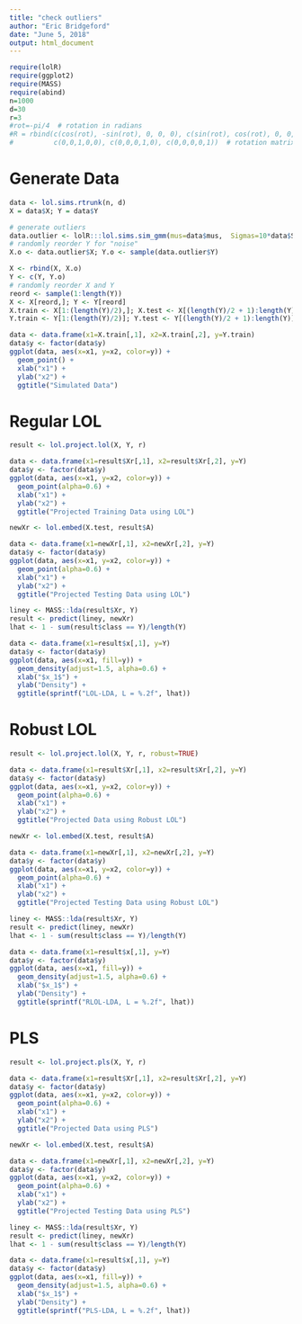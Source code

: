 ```yaml
---
title: "check outliers"
author: "Eric Bridgeford"
date: "June 5, 2018"
output: html_document
---
```


```r
require(lolR)
require(ggplot2)
require(MASS)
require(abind)
n=1000
d=30
r=3
#rot=-pi/4  # rotation in radians
#R = rbind(c(cos(rot), -sin(rot), 0, 0, 0), c(sin(rot), cos(rot), 0, 0, 0),
#          c(0,0,1,0,0), c(0,0,0,1,0), c(0,0,0,0,1))  # rotation matrix for rotation by 45 degrees in first 2 dimensions
```

# Generate Data

```r
data <- lol.sims.rtrunk(n, d)
X = data$X; Y = data$Y

# generate outliers
data.outlier <- lolR:::lol.sims.sim_gmm(mus=data$mus,  Sigmas=10*data$Sigmas, n=n, priors=data$priors)
# randomly reorder Y for "noise"
X.o <- data.outlier$X; Y.o <- sample(data.outlier$Y)

X <- rbind(X, X.o)
Y <- c(Y, Y.o)
# randomly reorder X and Y
reord <- sample(1:length(Y))
X <- X[reord,]; Y <- Y[reord]
X.train <- X[1:(length(Y)/2),]; X.test <- X[(length(Y)/2 + 1):length(Y),]
Y.train <- Y[1:(length(Y)/2)]; Y.test <- Y[(length(Y)/2 + 1):length(Y)]
```

```r
data <- data.frame(x1=X.train[,1], x2=X.train[,2], y=Y.train)
data$y <- factor(data$y)
ggplot(data, aes(x=x1, y=x2, color=y)) +
  geom_point() +
  xlab("x1") +
  ylab("x2") +
  ggtitle("Simulated Data")
```

# Regular LOL

```r
result <- lol.project.lol(X, Y, r)

data <- data.frame(x1=result$Xr[,1], x2=result$Xr[,2], y=Y)
data$y <- factor(data$y)
ggplot(data, aes(x=x1, y=x2, color=y)) +
  geom_point(alpha=0.6) +
  xlab("x1") +
  ylab("x2") +
  ggtitle("Projected Training Data using LOL")
```

```r
newXr <- lol.embed(X.test, result$A)

data <- data.frame(x1=newXr[,1], x2=newXr[,2], y=Y)
data$y <- factor(data$y)
ggplot(data, aes(x=x1, y=x2, color=y)) +
  geom_point(alpha=0.6) +
  xlab("x1") +
  ylab("x2") +
  ggtitle("Projected Testing Data using LOL")
```

```r
liney <- MASS::lda(result$Xr, Y)
result <- predict(liney, newXr)
lhat <- 1 - sum(result$class == Y)/length(Y)

data <- data.frame(x1=result$x[,1], y=Y)
data$y <- factor(data$y)
ggplot(data, aes(x=x1, fill=y)) +
  geom_density(adjust=1.5, alpha=0.6) +
  xlab("$x_1$") +
  ylab("Density") +
  ggtitle(sprintf("LOL-LDA, L = %.2f", lhat))
```

# Robust LOL

```r
result <- lol.project.lol(X, Y, r, robust=TRUE)

data <- data.frame(x1=result$Xr[,1], x2=result$Xr[,2], y=Y)
data$y <- factor(data$y)
ggplot(data, aes(x=x1, y=x2, color=y)) +
  geom_point(alpha=0.6) +
  xlab("x1") +
  ylab("x2") +
  ggtitle("Projected Data using Robust LOL")
```

```r
newXr <- lol.embed(X.test, result$A)

data <- data.frame(x1=newXr[,1], x2=newXr[,2], y=Y)
data$y <- factor(data$y)
ggplot(data, aes(x=x1, y=x2, color=y)) +
  geom_point(alpha=0.6) +
  xlab("x1") +
  ylab("x2") +
  ggtitle("Projected Testing Data using Robust LOL")
```

```r
liney <- MASS::lda(result$Xr, Y)
result <- predict(liney, newXr)
lhat <- 1 - sum(result$class == Y)/length(Y)

data <- data.frame(x1=result$x[,1], y=Y)
data$y <- factor(data$y)
ggplot(data, aes(x=x1, fill=y)) +
  geom_density(adjust=1.5, alpha=0.6) +
  xlab("$x_1$") +
  ylab("Density") +
  ggtitle(sprintf("RLOL-LDA, L = %.2f", lhat))
```

# PLS

```r
result <- lol.project.pls(X, Y, r)

data <- data.frame(x1=result$Xr[,1], x2=result$Xr[,2], y=Y)
data$y <- factor(data$y)
ggplot(data, aes(x=x1, y=x2, color=y)) +
  geom_point(alpha=0.6) +
  xlab("x1") +
  ylab("x2") +
  ggtitle("Projected Data using PLS")
```

```r
newXr <- lol.embed(X.test, result$A)

data <- data.frame(x1=newXr[,1], x2=newXr[,2], y=Y)
data$y <- factor(data$y)
ggplot(data, aes(x=x1, y=x2, color=y)) +
  geom_point(alpha=0.6) +
  xlab("x1") +
  ylab("x2") +
  ggtitle("Projected Testing Data using PLS")
```

```r
liney <- MASS::lda(result$Xr, Y)
result <- predict(liney, newXr)
lhat <- 1 - sum(result$class == Y)/length(Y)

data <- data.frame(x1=result$x[,1], y=Y)
data$y <- factor(data$y)
ggplot(data, aes(x=x1, fill=y)) +
  geom_density(adjust=1.5, alpha=0.6) +
  xlab("$x_1$") +
  ylab("Density") +
  ggtitle(sprintf("PLS-LDA, L = %.2f", lhat))
```

